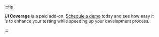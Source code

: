 :::tip

**UI Coverage** is a paid add-on. [Schedule a demo](https://www.cypress.io/ui-coverage) today and see how easy it is to enhance your testing while speeding up your development process.

:::
